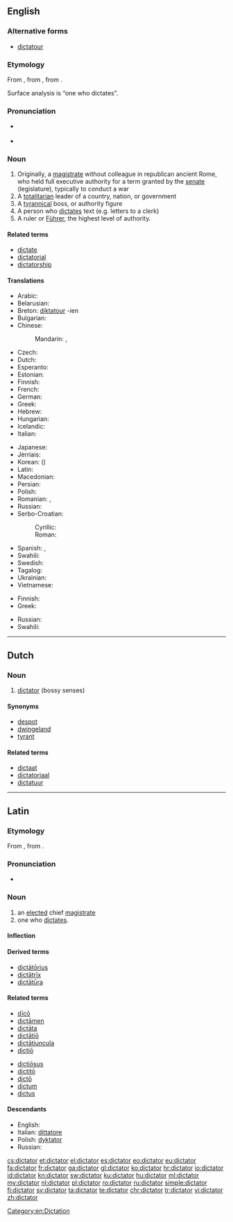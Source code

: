 ==English==
{{wikipedia}}

===Alternative forms===
* [[dictatour]] {{qualifier|obsolete}}

===Etymology===
From {{etyl|la|en}} {{term|dictator|dictātor|a chief magistrate|lang=la}}, from {{term|dicto|dictō|dictate, prescribe|lang=la}}, from {{term|dico|dīcō|say, speak|lang=la}}.

Surface analysis is {{suffix|dictate|or|t2=(agent)}} “one who dictates”.

===Pronunciation===
* {{a|UK}} {{IPA|/dɪkˈteɪtə(ɹ)/}}
* {{audio|en-us-dictator.ogg|Audio (US)}}

===Noun===
{{en-noun}}

# Originally, a [[magistrate]] without colleague in republican ancient Rome, who held full executive authority for a term granted by the [[senate]] (legislature), typically to conduct a war
# A [[totalitarian]] leader of a country, nation, or government
# A [[tyrannical]] boss, or authority figure
# A person who [[dictate]]s text (e.g. letters to a clerk)
# A ruler or [[Führer]], the highest level of authority.

====Related terms====
* [[dictate]]
* [[dictatorial]]
* [[dictatorship]]

====Translations====
{{trans-top|totalitarian leader of a dictatorship}}
* Arabic: {{t-|ar|دكتاتور|m|tr=diktatur, dīktātūr|sc=Arab}}
* Belarusian: {{t-|be|дыктатар|m|tr=dyktátar|sc=Cyrl}}
* Breton: [[diktatour]] {{m}} -ien {{p}}
* Bulgarian: {{t+|bg|диктатор|m|tr=diktátor|sc=Cyrl}}
* Chinese:
*: Mandarin: {{t|cmn|獨裁者|sc=Hani}}, {{t|cmn|独裁者|tr=dúcáizhě|sc=Hani}}
* Czech: {{t-|cs|diktátor|m}}
* Dutch: {{t+|nl|dictator|m}}
* Esperanto: {{t-|eo|diktatoro}}
* Estonian: {{t-|et|diktaator}}
* Finnish: {{t+|fi|diktaattori}}
* French: {{t+|fr|dictateur|m}}
* German: {{t+|de|Diktator|m}}
* Greek: {{t+|el|δικτάτορας|m|tr=diktátoras}}
* Hebrew: {{t-|he|דיקטאטור|m|tr=diqt'at'or|sc=Hebr}}
* Hungarian: {{t+|hu|diktátor}}
* Icelandic: {{t-|is|einræðiherra|m}}
* Italian: {{t+|it|dittatore|m}}
{{trans-mid}}
* Japanese: {{t-|ja|独裁者|tr=どくさいしゃ, dokusaisha|sc=Jpan}}
* Jèrriais: {{tø|roa-jer|dictateur|m}}
* Korean: {{t+|ko|독재자|tr=dokjaeja|sc=Kore}} ({{t+|ko|獨裁者|sc=Kore}})
* Latin: {{t-|la|dictator|m}}
* Macedonian: {{t-|mk|диктатор|m|tr=diktátor|sc=Cyrl}}
* Persian: {{t+|fa|دیکتاتور|tr=diktâtor|sc=fa-Arab}}
* Polish: {{t-|pl|dyktator|m}}
* Romanian: {{t+|ro|dictator|m}}, {{t-|ro|dictatori|m-p}}
* Russian: {{t+|ru|диктатор|m|tr=diktátor|sc=Cyrl}}
* Serbo-Croatian:
*: Cyrillic: {{t-|sh|диктатор|m}}
*: Roman: {{t-|sh|diktator|m}}
* Spanish: {{t-|es|dictador|m}}, {{t-|es|dictadora|f}}
* Swahili: {{t+|sw|dikteta}}
* Swedish: {{t+|sv|diktator|c}}
* Tagalog: {{t-|tl|diktador}}
* Ukrainian: {{t-|uk|диктатор|m|tr=dyktátor|sc=Cyrl}}
* Vietnamese: {{t-|vi|kẻ độc tài}}
{{trans-bottom}}

{{trans-top|tyrannical boss, or authority figure}}
* Finnish: {{t+|fi|diktaattori}}
* Greek: {{t+|el|δικτάτορας|m|tr=diktátoras}}
{{trans-mid}}
* Russian: {{t+|ru|диктатор|m|tr=diktátor|sc=Cyrl}}
* Swahili: {{t+|sw|dikteta}}
{{trans-bottom}}

[[Category:en:Dictation]]

----

==Dutch==

===Noun===
{{nl-noun|m|dictatoren|pl2=dictators|dictatortje}} {{m}}

# [[#English|dictator]] (bossy senses)

====Synonyms====
* [[despot]]
* [[dwingeland]]
* [[tyrant]]

====Related terms====
* [[dictaat]]
* [[dictatoriaal]]
* [[dictatuur]]

----

==Latin==

===Etymology===
From {{term|dicto|dictō|dictate, prescribe|lang=la}}, from {{term|dico|dīcō|say, speak|lang=la}}.

===Pronunciation===
* {{a|Classical}} {{IPA|/dikˈtaː.tor/|lang=la}}

===Noun===
{{la-noun|dictātor|dictatoris|dictātōris|m|third}}

# an [[elected]] chief [[magistrate]]
# one who [[dictate]]s.

====Inflection====
{{la-decl-3rd|dictātor|dictātōr}}

====Derived terms====
* [[dictatorius|dictātōrius]]
* [[dictatrix|dictātrīx]]
* [[dictatura|dictātūra]]

====Related terms====
{{top2}}
* [[dico#Latin|dīcō]]
* [[dictamen|dictāmen]]
* [[dictata|dictāta]]
* [[dictatio|dictātiō]]
* [[dictatiuncula|dictātiuncula]]
* [[dictio|dictiō]]
{{mid2}}
* [[dictiosus|dictiōsus]]
* [[dictito|dictitō]]
* [[dicto|dictō]]
* [[dictum#Latin|dictum]]
* [[dictus#Latin|dictus]]
{{bottom}}

====Descendants====
* English: {{l/en|dictator}}
* Italian: [[dittatore]]
* Polish: [[dyktator]]
* Russian: {{l/ru|диктатор}}

[[cs:dictator]]
[[et:dictator]]
[[el:dictator]]
[[es:dictator]]
[[eo:dictator]]
[[eu:dictator]]
[[fa:dictator]]
[[fr:dictator]]
[[ga:dictator]]
[[gl:dictator]]
[[ko:dictator]]
[[hr:dictator]]
[[io:dictator]]
[[id:dictator]]
[[kn:dictator]]
[[sw:dictator]]
[[ku:dictator]]
[[hu:dictator]]
[[ml:dictator]]
[[my:dictator]]
[[nl:dictator]]
[[pl:dictator]]
[[ro:dictator]]
[[ru:dictator]]
[[simple:dictator]]
[[fi:dictator]]
[[sv:dictator]]
[[ta:dictator]]
[[te:dictator]]
[[chr:dictator]]
[[tr:dictator]]
[[vi:dictator]]
[[zh:dictator]]